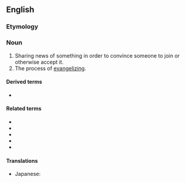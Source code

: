 ==English==

===Etymology===
{{suffix|en|evangel|ism}}

===Noun===
{{en-noun}}

# Sharing news of something in order to convince someone to join or otherwise accept it.
# The process of [[evangelize|evangelizing]].

====Derived terms====
* {{l|en|televangelism}}

====Related terms====
* {{l|en|angel}}
* {{l|en|angelic}}
* {{l|en|evangel}}
* {{l|en|evangelist}}
* {{l|en|evangelize}}

====Translations====
{{trans-top|sharing news to persuade and/or recruit someone}}
* Japanese: {{t+|ja|伝道|tr=でんどう, dendou}}
{{trans-mid}}
{{trans-bottom}}